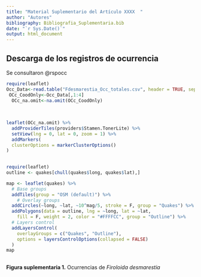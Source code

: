 ```yaml
---
title: "Material Suplementario del Artículo XXXX  "
author: "Autores"
bibliography: Bibliografia_Suplementaria.bib  
date: "`r Sys.Date()`"
output: html_document
---
```


## Descarga de los registros de ocurrencia

Se consultaron @rspocc




```r
require(leaflet)
Occ_Data<-read.table("Fdesmarestia_Occ_totales.csv", header = TRUE, sep=",")
 OCc_CoodOnly<-Occ_Data[,1:4]
  OCc_na.omit<-na.omit(OCc_CoodOnly)
  
  
  
leaflet(OCc_na.omit) %>%
  addProviderTiles(providers$Stamen.TonerLite) %>%
  setView(lng = 0, lat = 0, zoom = 1) %>%
  addMarkers(
  clusterOptions = markerClusterOptions()
)
 
```

```r
require(leaflet)
outline <- quakes[chull(quakes$long, quakes$lat),]

map <- leaflet(quakes) %>%
  # Base groups
  addTiles(group = "OSM (default)") %>%
    # Overlay groups
  addCircles(~long, ~lat, ~10^mag/5, stroke = F, group = "Quakes") %>%
  addPolygons(data = outline, lng = ~long, lat = ~lat,
    fill = F, weight = 2, color = "#FFFFCC", group = "Outline") %>%
  # Layers control
  addLayersControl(
    overlayGroups = c("Quakes", "Outline"),
    options = layersControlOptions(collapsed = FALSE)
  )
map
 
```

**Figura suplementaria 1.** Ocurrencias de *Firoloida desmarestia* 
